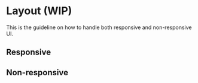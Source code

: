 
<Meta title="Design System/Layout" />

# Layout (WIP)

This is the guideline on how to handle both responsive and non-responsive UI.

## Responsive

## Non-responsive
